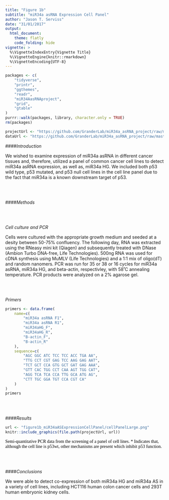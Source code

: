 ```yaml
---
title: "Figure 1b"
subtitle: "miR34a asRNA Expression Cell Panel"
author: "Jason T. Serviss"
date: "31/01/2017"
output:
  html_document:
    theme: flatly
    code_folding: hide
vignette: >
  %\VignetteIndexEntry{Vignette Title}
  %\VignetteEngine{knitr::rmarkdown}
  %\VignetteEncoding{UTF-8}
---
```


<style> 
.caption { 
  color: Black; 
  font-family: "Times New Roman", Times, serif;
  font-size: 1.0em; 
}
</style>

```r

packages <- c(
    "tidyverse",
    "printr",
    "ggthemes",
    "readr",
    "miR34AasRNAproject",
    "grid",
    "gtable"
)
purrr::walk(packages, library, character.only = TRUE)
rm(packages)

```

```r

projectUrl <- "https://github.com/GranderLab/miR34a_asRNA_project/raw/master/inst/"
dataUrl <- "https://github.com/GranderLab/miR34a_asRNA_project/raw/master/data"

```

####_Introduction_

We wished to examine expression of miR34a asRNA in different cancer tissues and, therefore, utilized a panel of common cancer cell lines to detect miR34a asRNA expression, as well as, miR34a HG. We included both p53 wild type, p53 mutated, and p53 null cell lines in the cell line panel due to the fact that miR34a is a known downstream target of p53.

<br></br>

####_Methods_

<br></br>

_Cell culture and PCR_

Cells were cultured with the appropriate growth medium and seeded at a desity between 50-75% confluency. The following day, RNA was extracted using the RNeasy mini kit (Qiagen) and subsequently treated with DNase (Ambion Turbo DNA-free, Life Technologies). 500ng RNA was used for cDNA synthesis using MuMLV (Life Technologies) and a 1:1 mix of oligo(dT) and random nanomers. PCR was run for 35 or 38 or 16 cycles for miR34a asRNA, miR34a HG, and beta-actin, respectivley, with 58˚C annealing temperature. PCR products were analyzed on a 2% agarose gel.

<br></br>

_Primers_

```r

primers <- data.frame(
    name=c(
        "miR34a asRNA F1",
        "miR34a asRNA R1",
        "miR34aHG_F",
        "miR34aHG_R",
        "B-actin_F",
        "B-actin_R"
    ),
    sequence=c(
        "AGC GGC ATC TCC TCC ACC TGA AA",
        "TTG CCT CGT GAG TCC AAG GAG AAT",
        "TCT GCT CCA GTG GCT GAT GAG AAA",
        "GTT CAC TGG CCT CAA AGT TGG CAT",
        "AGG TCA TCA CCA TTG GCA ATG AG",
        "CTT TGC GGA TGT CCA CGT CA"
    )
)
primers

```

<br></br>

####_Results_

```r

url <- "figure1b_miR34aASExpressionCellPanel/cellPanelLarge.png"
knitr::include_graphics(file.path(projectUrl, url))

```

<div class = "caption">
Semi-quantitative PCR data from the screening of a panel of cell lines. 
* Indicates that, although the cell line is p53wt, other mechanisms are present which inhibit p53 function. 
</div>

<br></br>

####_Conclusions_

We were able to detect co-expression of both miR34a HG and miR34a AS in a variety of cell lines, including HCT116 human colon cancer cells and 293T human embryonic kidney cells.

<br></br><br></br>
